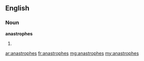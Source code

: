 ==English==

===Noun===
'''anastrophes'''

# {{plural of|[[anastrophe]]}}

[[ar:anastrophes]]
[[fr:anastrophes]]
[[mg:anastrophes]]
[[my:anastrophes]]